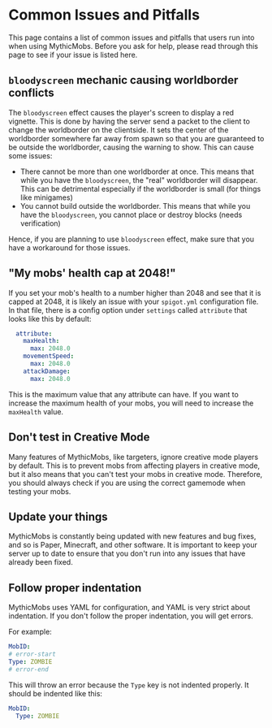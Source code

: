 # Common Issues and Pitfalls

This page contains a list of common issues and pitfalls that users run into when using MythicMobs.
Before you ask for help, please read through this page to see if your issue is listed here.

## `bloodyscreen` mechanic causing worldborder conflicts

The `bloodyscreen` effect causes the player's screen to display a red vignette. This is done by having the server send a packet to the client to change the worldborder on the clientside. It sets the center of the worldborder somewhere far away from spawn so that you are guaranteed to be outside the worldborder, causing the warning to show. This can cause some issues:

- There cannot be more than one worldborder at once. This means that while you have the `bloodyscreen`, the "real" worldborder will disappear. This can be detrimental especially if the worldborder is small (for things like minigames)
- You cannot build outside the worldborder. This means that while you have the `bloodyscreen`, you cannot place or destroy blocks (needs verification)

Hence, if you are planning to use `bloodyscreen` effect, make sure that you have a workaround for those issues.

## "My mobs' health cap at 2048!"

If you set your mob's health to a number higher than 2048 and see that it is capped at 2048, it is likely an issue with your `spigot.yml` configuration file.
In that file, there is a config option under `settings` called `attribute` that looks like this by default:

```yml
  attribute:
    maxHealth:
      max: 2048.0
    movementSpeed:
      max: 2048.0
    attackDamage:
      max: 2048.0
```

This is the maximum value that any attribute can have. If you want to increase the maximum health of your mobs, you will need to increase the `maxHealth` value.

## Don't test in Creative Mode

Many features of MythicMobs, like targeters, ignore creative mode players by default.
This is to prevent mobs from affecting players in creative mode, but it also means that you can't test your mobs in creative mode.
Therefore, you should always check if you are using the correct gamemode when testing your mobs.

## Update your things

MythicMobs is constantly being updated with new features and bug fixes, and so is Paper, Minecraft, and other software.
It is important to keep your server up to date to ensure that you don't run into any issues that have already been fixed.

## Follow proper indentation

MythicMobs uses YAML for configuration, and YAML is very strict about indentation.
If you don't follow the proper indentation, you will get errors.

For example:

```yml
MobID:
# error-start
Type: ZOMBIE
# error-end
```

This will throw an error because the `Type` key is not indented properly.
It should be indented like this:

```yml
MobID:
  Type: ZOMBIE
```
